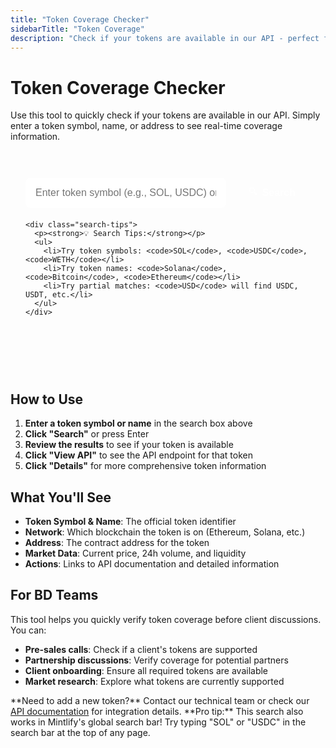```yaml
---
title: "Token Coverage Checker"
sidebarTitle: "Token Coverage"
description: "Check if your tokens are available in our API - perfect for BD teams and non-technical users"
---
```


# Token Coverage Checker

Use this tool to quickly check if your tokens are available in our API. Simply enter a token symbol, name, or address to see real-time coverage information.

<div id="token-search-container">
  <div class="search-section">
    <div class="search-input-group">
      <input 
        type="text" 
        id="token-search-input" 
        placeholder="Enter token symbol (e.g., SOL, USDC) or name (e.g., Solana, Bitcoin)"
        class="search-input"
      />
      <button id="search-button" class="search-button">
        <span class="search-icon">🔍</span>
        Search
      </button>
    </div>
    
    <div class="search-tips">
      <p><strong>💡 Search Tips:</strong></p>
      <ul>
        <li>Try token symbols: <code>SOL</code>, <code>USDC</code>, <code>WETH</code></li>
        <li>Try token names: <code>Solana</code>, <code>Bitcoin</code>, <code>Ethereum</code></li>
        <li>Try partial matches: <code>USD</code> will find USDC, USDT, etc.</li>
      </ul>
    </div>
  </div>

  <div id="search-results" class="results-section" style="display: none;">
    <div class="results-header">
      <h3 id="results-title">Search Results</h3>
      <p id="results-subtitle"></p>
    </div>
    
    <div id="loading-spinner" class="loading-spinner" style="display: none;">
      <div class="spinner"></div>
      <p>Searching for tokens...</p>
    </div>
    
    <div id="results-table-container" class="table-container">
      <table id="results-table" class="results-table">
        <thead>
          <tr>
            <th>Token</th>
            <th>Network</th>
            <th>Address</th>
            <th>Market Data</th>
            <th>Actions</th>
          </tr>
        </thead>
        <tbody id="results-table-body">
        </tbody>
      </table>
    </div>
    
    <div id="no-results" class="no-results" style="display: none;">
      <div class="no-results-content">
        <h4>❌ No tokens found</h4>
        <p>We couldn't find any tokens matching your search. Try:</p>
        <ul>
          <li>Checking the spelling</li>
          <li>Using a different token symbol</li>
          <li>Searching by token name instead</li>
        </ul>
        <p><strong>Need help?</strong> Contact our BD team or check our <a href="/api-reference/introduction">API documentation</a>.</p>
      </div>
    </div>
  </div>
</div>

<style>
/* Search Container */
#token-search-container {
  max-width: 1200px;
  margin: 0 auto;
  padding: 20px 0;
}

/* Search Section */
.search-section {
  background: var(--color-background-secondary);
  border: 1px solid var(--color-border);
  border-radius: 12px;
  padding: 24px;
  margin-bottom: 32px;
}

.search-input-group {
  display: flex;
  gap: 12px;
  margin-bottom: 20px;
}

.search-input {
  flex: 1;
  padding: 12px 16px;
  border: 2px solid var(--color-border);
  border-radius: 8px;
  font-size: 16px;
  transition: border-color 0.2s;
}

.search-input:focus {
  outline: none;
  border-color: var(--color-primary);
}

.search-button {
  display: flex;
  align-items: center;
  gap: 8px;
  padding: 12px 24px;
  background: var(--color-primary);
  color: white;
  border: none;
  border-radius: 8px;
  font-size: 16px;
  font-weight: 600;
  cursor: pointer;
  transition: background 0.2s;
}

.search-button:hover {
  background: var(--color-dark);
}

.search-button:disabled {
  background: var(--color-border);
  cursor: not-allowed;
}

.search-icon {
  font-size: 14px;
}

.search-tips {
  background: var(--color-background);
  border: 1px solid var(--color-border);
  border-radius: 8px;
  padding: 16px;
}

.search-tips p {
  margin: 0 0 12px 0;
  font-weight: 600;
}

.search-tips ul {
  margin: 0;
  padding-left: 20px;
}

.search-tips li {
  margin-bottom: 4px;
  color: var(--color-text-secondary);
}

.search-tips code {
  background: var(--color-background-secondary);
  padding: 2px 6px;
  border-radius: 4px;
  font-size: 14px;
}

/* Results Section */
.results-section {
  background: var(--color-background);
  border: 1px solid var(--color-border);
  border-radius: 12px;
  overflow: hidden;
}

.results-header {
  background: var(--color-background-secondary);
  padding: 20px 24px;
  border-bottom: 1px solid var(--color-border);
}

.results-header h3 {
  margin: 0 0 4px 0;
  color: var(--color-text-primary);
}

.results-header p {
  margin: 0;
  color: var(--color-text-secondary);
  font-size: 14px;
}

/* Loading Spinner */
.loading-spinner {
  text-align: center;
  padding: 60px 20px;
}

.spinner {
  display: inline-block;
  width: 40px;
  height: 40px;
  border: 4px solid var(--color-border);
  border-radius: 50%;
  border-top-color: var(--color-primary);
  animation: spin 1s ease-in-out infinite;
  margin-bottom: 16px;
}

@keyframes spin {
  to { transform: rotate(360deg); }
}

/* Results Table */
.table-container {
  overflow-x: auto;
}

.results-table {
  width: 100%;
  border-collapse: collapse;
}

.results-table th {
  background: var(--color-background-secondary);
  padding: 16px 20px;
  text-align: left;
  font-weight: 600;
  color: var(--color-text-primary);
  border-bottom: 1px solid var(--color-border);
  font-size: 14px;
}

.results-table td {
  padding: 16px 20px;
  border-bottom: 1px solid var(--color-border);
  vertical-align: middle;
}

.results-table tr:hover {
  background: var(--color-background-secondary);
}

.token-info {
  display: flex;
  flex-direction: column;
  gap: 4px;
}

.token-symbol {
  font-weight: 700;
  color: var(--color-primary);
  font-size: 16px;
}

.token-name {
  color: var(--color-text-secondary);
  font-size: 14px;
}

.network-badge {
  display: inline-block;
  padding: 4px 12px;
  border-radius: 20px;
  font-size: 12px;
  font-weight: 600;
  text-transform: uppercase;
}

.network-ethereum {
  background: #627eea;
  color: white;
}

.network-solana {
  background: #9945ff;
  color: white;
}

.network-polygon {
  background: #8247e5;
  color: white;
}

.network-arbitrum {
  background: #28a0f0;
  color: white;
}

.network-bsc {
  background: #f3ba2f;
  color: white;
}

.network-base {
  background: #0052ff;
  color: white;
}

.token-address {
  font-family: 'Monaco', 'Menlo', 'Ubuntu Mono', monospace;
  font-size: 12px;
  color: var(--color-text-secondary);
  word-break: break-all;
}

.token-stats {
  display: flex;
  flex-direction: column;
  gap: 2px;
}

.token-price {
  font-weight: 600;
  color: var(--color-text-primary);
  font-size: 14px;
}

.token-volume {
  color: var(--color-text-secondary);
  font-size: 12px;
}

.token-liquidity {
  color: var(--color-text-secondary);
  font-size: 11px;
}

.actions-group {
  display: flex;
  gap: 8px;
  flex-wrap: wrap;
}

.action-btn {
  padding: 6px 12px;
  border-radius: 6px;
  font-size: 12px;
  text-decoration: none;
  font-weight: 500;
  transition: all 0.2s;
  border: 1px solid var(--color-border);
}

.action-btn-primary {
  background: var(--color-primary);
  color: white;
  border-color: var(--color-primary);
}

.action-btn-primary:hover {
  background: var(--color-dark);
  color: white;
  text-decoration: none;
}

.action-btn-secondary {
  background: var(--color-background);
  color: var(--color-text-primary);
}

.action-btn-secondary:hover {
  background: var(--color-background-secondary);
  text-decoration: none;
}

/* No Results */
.no-results {
  padding: 60px 20px;
  text-align: center;
}

.no-results-content h4 {
  margin: 0 0 16px 0;
  color: var(--color-text-primary);
}

.no-results-content p {
  margin: 0 0 16px 0;
  color: var(--color-text-secondary);
}

.no-results-content ul {
  text-align: left;
  display: inline-block;
  margin: 0 0 20px 0;
  color: var(--color-text-secondary);
}

.no-results-content a {
  color: var(--color-primary);
  text-decoration: none;
}

.no-results-content a:hover {
  text-decoration: underline;
}

/* Responsive */
@media (max-width: 768px) {
  .search-input-group {
    flex-direction: column;
  }
  
  .search-button {
    justify-content: center;
  }
  
  .results-table th,
  .results-table td {
    padding: 12px 16px;
  }
  
  .token-address {
    font-size: 11px;
  }
}
</style>



## How to Use

1. **Enter a token symbol or name** in the search box above
2. **Click "Search"** or press Enter
3. **Review the results** to see if your token is available
4. **Click "View API"** to see the API endpoint for that token
5. **Click "Details"** for more comprehensive token information

## What You'll See

- **Token Symbol & Name**: The official token identifier
- **Network**: Which blockchain the token is on (Ethereum, Solana, etc.)
- **Address**: The contract address for the token
- **Market Data**: Current price, 24h volume, and liquidity
- **Actions**: Links to API documentation and detailed information

## For BD Teams

This tool helps you quickly verify token coverage before client discussions. You can:

- **Pre-sales calls**: Check if a client's tokens are supported
- **Partnership discussions**: Verify coverage for potential partners
- **Client onboarding**: Ensure all required tokens are available
- **Market research**: Explore what tokens are currently supported

<Note>
  **Need to add a new token?** Contact our technical team or check our <a href="/api-reference/introduction">API documentation</a> for integration details.
</Note>

<Note>
  **Pro tip:** This search also works in Mintlify's global search bar! Try typing "SOL" or "USDC" in the search bar at the top of any page.
</Note>
